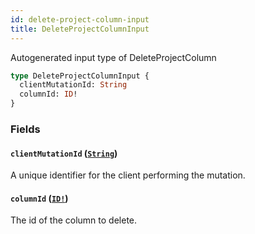 ```yaml
---
id: delete-project-column-input
title: DeleteProjectColumnInput
---
```


Autogenerated input type of DeleteProjectColumn

```graphql
type DeleteProjectColumnInput {
  clientMutationId: String
  columnId: ID!
}
```

### Fields

#### `clientMutationId` ([`String`](/docs/api/scalars/string))

A unique identifier for the client performing the mutation.

#### `columnId` ([`ID!`](/docs/api/scalars/id))

The id of the column to delete.
